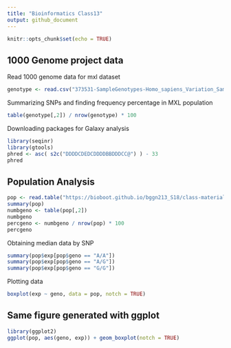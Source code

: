 ```yaml
---
title: "Bioinformatics Class13"
output: github_document
---
```


```r
knitr::opts_chunk$set(echo = TRUE)
```

## 1000 Genome project data

Read 1000 genome data for mxl dataset

```r
genotype <- read.csv("373531-SampleGenotypes-Homo_sapiens_Variation_Sample_rs8067378.csv")
```

Summarizing SNPs and finding frequency percentage in MXL population

```r
table(genotype[,2]) / nrow(genotype) * 100
```

Downloading packages for Galaxy analysis

```r
library(seqinr)
library(gtools)
phred <- asc( s2c("DDDDCDEDCDDDDBBDDDCC@") ) - 33
phred

```

## Population Analysis 

```r
pop <- read.table("https://bioboot.github.io/bggn213_S18/class-material/rs8067378_ENSG00000172057.6.txt")
summary(pop)
numbgeno <- table(pop[,2])
numbgeno
percgeno <- numbgeno / nrow(pop) * 100
percgeno
```

Obtaining median data by SNP 

```r
summary(pop$exp[pop$geno == "A/A"])
summary(pop$exp[pop$geno == "A/G"])
summary(pop$exp[pop$geno == "G/G"])
```

Plotting data
```r

boxplot(exp ~ geno, data = pop, notch = TRUE)

```

## Same figure generated with ggplot

```r
library(ggplot2)
ggplot(pop, aes(geno, exp)) + geom_boxplot(notch = TRUE)

```



































